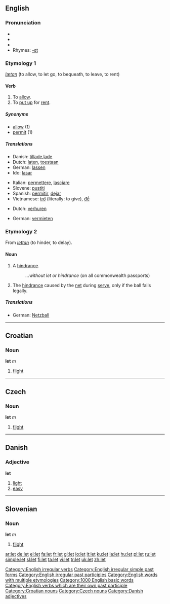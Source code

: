 {{see|Let|-let}}
{{wikipediadab}}
==English==

{{rank|whole|find|got|192|let|world|thing|set}}

===Pronunciation===
*{{SAMPA|/lEt/}}
*{{IPA|/lεt/}}
*{{audio|en-us-let.ogg|Audio (US)}}
*Rhymes: [[Rhymes:English:-ɛt|-ɛt]]

===Etymology 1===
{{OE.}} ''[[lætan]]'' (to allow, to let go, to bequeath, to leave, to rent)

====Verb====
{{en-verb|lets|letting|let}}[[Category:English irregular verbs]]

# To [[allow]].
# To [[put up]] for [[rent]].

=====Synonyms=====
*[[allow]] (1)
*[[permit]] (1)

=====Translations=====
{{trans-top|to allow}}
*Danish: [[tillade]],[[lade]]
*Dutch: [[laten]], [[toestaan]]
*German: [[lassen]]
*Ido: [[lasar]]
{{trans-mid}}
*Italian: [[permettere]], [[lasciare]]
*Slovene: [[pustiti]]
*Spanish: [[permitir]], [[dejar]]
*Vietnamese: [[trở]] (literally: to give), [[để]]
{{trans-bottom}}

{{trans-top|to put up for rent}}
*Dutch: [[verhuren]]
{{trans-mid}}
*German: [[vermieten]]
{{trans-bottom}}
[[Category:English irregular simple past forms]]
[[Category:English irregular past participles]]
===Etymology 2===
From {{OE.}} ''[[lettan]]'' (to hinder, to delay).

====Noun====
{{en-noun}}

# A [[hindrance]].
#:''...without let or hindrance'' (on all commonwealth passports)
# {{context|tennis}} The [[hindrance]] caused by the [[net]] during [[serve]], only if the ball falls legally.

=====Translations=====
{{trans-top|a hindrance}}
{{trans-mid}}
{{trans-bottom}}

{{trans-top|the hindrance}}
*German: [[Netzball]] {{m}}
{{trans-mid}}
{{trans-bottom}}

[[Category:English words with multiple etymologies]]
[[Category:1000 English basic words]]
[[Category:English verbs which are their own past participle]]
----

==Croatian==

===Noun===
'''let''' ''m''

# [[flight]]

[[Category:Croatian nouns]]

----

==Czech==

===Noun===
'''let''' ''m''

# [[flight]]

[[Category:Czech nouns]]

----

==Danish==

===Adjective===
'''let'''

# [[light]]
# [[easy]]

[[Category:Danish adjectives]]

----

==Slovenian==

===Noun===
'''let''' ''m''

# [[flight]]

[[ar:let]]
[[de:let]]
[[el:let]]
[[fa:let]]
[[fr:let]]
[[gl:let]]
[[io:let]]
[[it:let]]
[[ku:let]]
[[la:let]]
[[hu:let]]
[[pl:let]]
[[ru:let]]
[[simple:let]]
[[sl:let]]
[[fi:let]]
[[ta:let]]
[[vi:let]]
[[tr:let]]
[[uk:let]]
[[zh:let]]